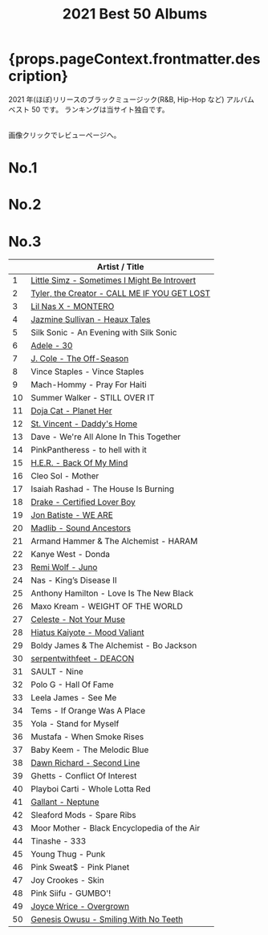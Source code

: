 ﻿---
title: 2021 Best 50 Albums
tabs: ["2021", "2020", "2019", "2018", "2017", "2016"]
description: 2021 Black Music Best 50 Albums by planet.ky
keywords: "2021, album best 50, CD best 50, black music, Hip-Hop, Rap, Soul, R&B"
---


<h1> {props.pageContext.frontmatter.description} </h1>

<PageDescription>

2021 年(ほぼ)リリースのブラックミュージック(R&B, Hip-Hop など) アルバム ベスト 50 です。
ランキングは当サイト独自です。

<br />
画像クリックでレビューページへ。

</PageDescription>

<Row>
  <Column colMd={2} colLg={3} noGutterMdLeft>
    <h1>No.1</h1>
    <Review1 />
  </Column>
  <Column colMd={2} colLg={3} noGutterMdLeft>
    <h1>No.2</h1>
    <Review2 />
  </Column>
  <Column colMd={2} colLg={3} noGutterMdLeft>
    <h1>No.3</h1>
    <Review3 />
  </Column>
</Row>

|     | Artist / Title                                                        |
| --- | --------------------------------------------------------------------- |
| 1   | [Little Simz - Sometimes I Might Be Introvert](/review/littlesimz2L/) |
| 2   | [Tyler, the Creator - CALL ME IF YOU GET LOST](/review/tyler5L/)      |
| 3   | [Lil Nas X - MONTERO](/review/lilnasx1L/)                             |
| 4   | [Jazmine Sullivan - Heaux Tales](/review/jazminesullivan4L/)          |
| 5   | Silk Sonic - An Evening with Silk Sonic                               |
| 6   | [Adele - 30](/review/adele4L)                                         |
| 7   | [J. Cole - The Off-Season](/review/jcole4L/)                          |
| 8   | Vince Staples - Vince Staples                                         |
| 9   | Mach-Hommy - Pray For Haiti                                           |
| 10  | Summer Walker - STILL OVER IT                                         |
| 11  | [Doja Cat - Planet Her](/review/dojacat1/)                            |
| 12  | [St. Vincent - Daddy's Home](/review/stvincent1L/)                    |
| 13  | Dave - We're All Alone In This Together                               |
| 14  | PinkPantheress - to hell with it                                      |
| 15  | [H.E.R. - Back Of My Mind](/review/her1L/)                            |
| 16  | Cleo Sol - Mother                                                     |
| 17  | Isaiah Rashad - The House Is Burning                                  |
| 18  | [Drake - Certified Lover Boy](/review/drake8L/)                       |
| 19  | [Jon Batiste - WE ARE](/review/jonbatiste1L/)                         |
| 20  | [Madlib - Sound Ancestors](/review/madlib1L/)                         |
| 21  | Armand Hammer & The Alchemist - HARAM                                 |
| 22  | Kanye West - Donda                                                    |
| 23  | [Remi Wolf - Juno](/review/remiwolf1L/)                               |
| 24  | Nas - King’s Disease II                                               |
| 25  | Anthony Hamilton - Love Is The New Black                              |
| 26  | Maxo Kream - WEIGHT OF THE WORLD                                      |
| 27  | [Celeste - Not Your Muse](/review/celeste1L/)                         |
| 28  | [Hiatus Kaiyote - Mood Valiant](/review/hiatuskaiyote2L/)             |
| 29  | Boldy James & The Alchemist - Bo Jackson                              |
| 30  | [serpentwithfeet - DEACON](/review/serpentwithfeet2L/)                |
| 31  | SAULT - Nine                                                          |
| 32  | Polo G - Hall Of Fame                                                 |
| 33  | Leela James - See Me                                                  |
| 34  | Tems - If Orange Was A Place                                          |
| 35  | Yola - Stand for Myself                                               |
| 36  | Mustafa - When Smoke Rises                                            |
| 37  | Baby Keem - The Melodic Blue                                          |
| 38  | [Dawn Richard - Second Line](/review/dawnrichard1L/)                  |
| 39  | Ghetts - Conflict Of Interest                                         |
| 40  | Playboi Carti - Whole Lotta Red                                       |
| 41  | [Gallant - Neptune](/review/gallant2L/)                               |
| 42  | Sleaford Mods - Spare Ribs                                            |
| 43  | Moor Mother - Black Encyclopedia of the Air                           |
| 44  | Tinashe - 333                                                         |
| 45  | Young Thug - Punk                                                     |
| 46  | Pink Sweat$ - Pink Planet                                             |
| 47  | Joy Crookes - Skin                                                    |
| 48  | Pink Siifu - GUMBO'!                                                  |
| 49  | [Joyce Wrice - Overgrown](/review/joycewrice1L/)                      |
| 50  | [Genesis Owusu - Smiling With No Teeth](/review/genesisowusu1L/)      |
